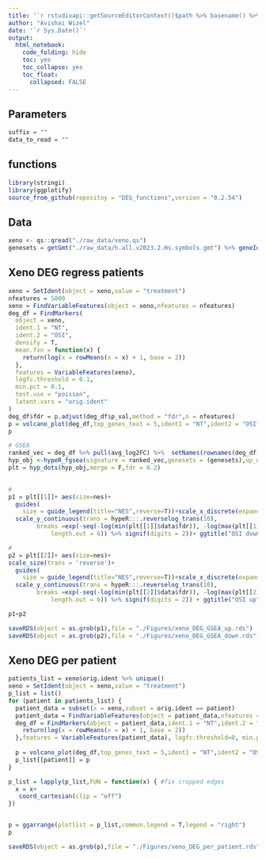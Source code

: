 ```yaml
---
title: '`r rstudioapi::getSourceEditorContext()$path %>% basename() %>% gsub(pattern = "\\.Rmd",replacement = "")`' 
author: "Avishai Wizel"
date: '`r Sys.Date()`'
output: 
  html_notebook: 
    code_folding: hide
    toc: yes
    toc_collapse: yes
    toc_float: 
      collapsed: FALSE
---
```


## Parameters

```r
suffix = ""
data_to_read = ""
```


## functions

```r
library(stringi)
library(ggplotify)
source_from_github(repositoy = "DEG_functions",version = "0.2.54")
```

## Data

```r
xeno <- qs::qread("./raw_data/xeno.qs")
genesets = getGmt("./raw_data/h.all.v2023.2.Hs.symbols.gmt") %>% geneIds()

```




## Xeno DEG regress patients

```r
xeno = SetIdent(object = xeno,value = "treatment")
nfeatures = 5000
xeno = FindVariableFeatures(object = xeno,nfeatures = nfeatures)
deg_df = FindMarkers(
  object = xeno,
  ident.1 = "NT",
  ident.2 = "OSI",
  densify = T,
  mean.fxn = function(x) {
    return(log(x = rowMeans(x = x) + 1, base = 2))
  },
  features = VariableFeatures(xeno),
  logfc.threshold = 0.1,
  min.pct = 0.1,
  test.use = "poisson",
  latent.vars = "orig.ident"
)
deg_df$fdr = p.adjust(deg_df$p_val,method = "fdr",n = nfeatures)
p = volcano_plot(deg_df,top_genes_text = 5,ident1 = "NT",ident2 = "OSI",fc_cutoff = 1.5)+coord_cartesian(clip = "off")
p
```


```r
# GSEA
ranked_vec = deg_df %>% pull(avg_log2FC) %>%  setNames(rownames(deg_df))
hyp_obj <-hypeR_fgsea(signature = ranked_vec,genesets = (genesets),up_only = F)
plt = hyp_dots(hyp_obj,merge = F,fdr = 0.2)
  

```

```r
# 
p1 = plt[[1]]+ aes(size=nes)+ 
  guides(
    size = guide_legend(title="NES",reverse=T))+scale_x_discrete(expand = expansion(add = c(1,2))) + ggtitle("NT")+
  scale_y_continuous(trans = hypeR:::.reverselog_trans(10), 
        breaks =exp(-seq(-log(min(plt[[1]]$data$fdr)), -log(max(plt[[1]]$data$fdr)), 
            length.out = 6)) %>% signif(digits = 2))+ ggtitle("OSI down")

# 
p2 = plt[[2]]+ aes(size=nes)+
scale_size(trans = 'reverse')+  
  guides(
    size = guide_legend(title="NES",reverse=T))+scale_x_discrete(expand = expansion(add = c(1,2)))+ ggtitle("OSI") +
  scale_y_continuous(trans = hypeR:::.reverselog_trans(10), 
        breaks =exp(-seq(-log(min(plt[[2]]$data$fdr)), -log(max(plt[[2]]$data$fdr)), 
            length.out = 6)) %>% signif(digits = 2)) + ggtitle("OSI up")

p1+p2
```
```r
saveRDS(object = as.grob(p1),file = "./Figures/xeno_DEG_GSEA_up.rds")
saveRDS(object = as.grob(p2),file = "./Figures/xeno_DEG_GSEA_down.rds")

```


## Xeno DEG per patient

```r
patients_list = xeno$orig.ident %>% unique()
xeno = SetIdent(object = xeno,value = "treatment")
p_list = list()
for (patient in patients_list) {
  patient_data = subset(x = xeno,subset = orig.ident == patient)
  patient_data = FindVariableFeatures(object = patient_data,nfeatures = 5000)
  deg_df = FindMarkers(object = patient_data,ident.1 = "NT",ident.2 = "OSI",densify = T,mean.fxn = function(x) {
    return(log(x = rowMeans(x = x) + 1, base = 2))
  },features = VariableFeatures(patient_data), logfc.threshold=0, min.pct=0)
  
  p = volcano_plot(deg_df,top_genes_text = 5,ident1 = "NT",ident2 = "OSI",fc_cutoff = 1.5,title = paste("Model",patient))
  p_list[[patient]] = p
}

p_list = lapply(p_list,FUN = function(x) { #fix cropped edges
  x = x+ 
   coord_cartesian(clip = "off")
})


p = ggarrange(plotlist = p_list,common.legend = T,legend = "right")
p
```


```r
saveRDS(object = as.grob(p),file = "./Figures/xeno_DEG_per_patient.rds")
```








